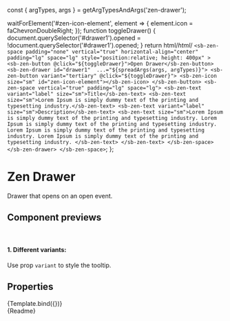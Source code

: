 const { argTypes, args } = getArgTypesAndArgs('zen-drawer');

<Meta title="In progress/Drawer" component="zen-drawer" argTypes={argTypes} />

  waitForElement('#zen-icon-element', element => {
    element.icon = faChevronDoubleRight;
  });
  function toggleDrawer() {
    document.querySelector('#drawer1').opened = !document.querySelector('#drawer1').opened;
  }
  return html/*html*/ `
     <sb-zen-space padding="none" vertical="true" horizontal-align="center" padding="lg" space="lg" style="position:relative; height: 400px" >
        <sb-zen-button @click="${toggleDrawer}">Open Drawer</sb-zen-button>
        <sb-zen-drawer id="drawer1"  ...="${spreadArgs(args, argTypes)}">
          <sb-zen-button variant="tertiary" @click="${toggleDrawer}">
               <sb-zen-icon size="sm" id="zen-icon-element"></sb-zen-icon>
          </sb-zen-button>
          <sb-zen-space vertical="true" padding="lg" space="lg">
            <sb-zen-text variant="label" size="sm">Title</sb-zen-text>
            <sb-zen-text size="sm">Lorem Ipsum is simply dummy text of the printing and typesetting industry.</sb-zen-text>
            <sb-zen-text variant="label" size="sm">Description</sb-zen-text>
            <sb-zen-text size="sm">Lorem Ipsum is simply dummy text of the printing and typesetting industry. Lorem Ipsum is simply dummy text of the printing and typesetting industry. Lorem Ipsum is simply dummy text of the printing and typesetting industry. Lorem Ipsum is simply dummy text of the printing and typesetting industry.
            </sb-zen-text>
            </sb-zen-text>
          </sb-zen-space>
        </sb-zen-drawer>
    </sb-zen-space>
  `;
};

# Zen Drawer

Drawer that opens on an open event.

## Component previews

<br />

#### 1. Different variants:

Use prop `variant` to style the tooltip.

## Properties

<Canvas>
  <Story
    name="default"
    args={{
      ...args,
      position: 'right',
    }}
  >
    {Template.bind({})}
  </Story>
</Canvas>

<ArgsTable story="default" />

<div class="stencildoc" />
<Description>{Readme}</Description>
